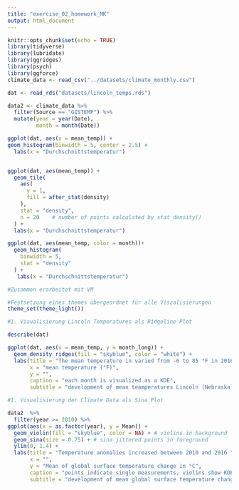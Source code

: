 ```yaml
---
title: "exercise_02_homework_MK"
output: html_document
---
```


```r
knitr::opts_chunk$set(echo = TRUE)
library(tidyverse)
library(lubridate)
library(ggridges)
library(psych)
library(ggforce)
climate_data <- read_csv("../datasets/climate_monthly.csv")

dat <- read_rds("datasets/lincoln_temps.rds")
```


```r
data2 <- climate_data %>% 
  filter(Source == "GISTEMP") %>% 
  mutate(year = year(Date),
         month = month(Date))
```

```r

ggplot(dat, aes(x = mean_temp)) +
geom_histogram(binwidth = 5, center = 2.5) +
  labs(x = "Durchschnittstemperatur")


ggplot(dat, aes(mean_temp)) +
  geom_tile(
    aes(
      y = 1, 
      fill = after_stat(density)  
    ),
    stat = "density",
    n = 20    # number of points calculated by stat_density() 
  ) +
  labs(x = "Durchschnittstemperatur")

ggplot(dat, aes(mean_temp, color = month))+
  geom_histogram(
    binwidth = 5,
    stat = "density"
  ) +
   labs(x = "Durchschnittstemperatur")
```


```r
#Zusammen erarbeitet mit VM 

#Festsetzung eines themes übergeordnet für alle Viszalisierungen
theme_set(theme_light())

#1. Visualisierung Lincoln Temperatures als Ridgeline Plot

describe(dat)

ggplot(dat, aes(x = mean_temp, y = month_long)) +
  geom_density_ridges(fill = "skyblue", color = "white") +
  labs(title = "The mean temperature in varied from -6 to 85 °F in 2016",
       x = "mean temperature (°F)",
       y = "",
       caption = "each month is visualized as a KDE",
       subtitle = "development of mean teamperatures Lincoln (Nebraska) in 2016")

#1. Visualisierung der Climate Data als Sina Plot

data2  %>%
  filter(year >= 2010) %>%
ggplot(aes(x = as.factor(year), y = Mean)) +
  geom_violin(fill = "skyblue", color = NA) + # violins in background
  geom_sina(size = 0.75) + # sina jittered points in foreground
  ylim(0, 1.4) +
  labs(title = "Temperature anomalies increased between 2010 and 2016 ",
       x = "",
       y = "Mean of global surface temperature change in °C",
       caption = "points indicate single measurements, violins show KDE",
       subtitle = "development of mean global surface temperature change")

```

